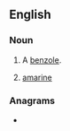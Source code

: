 ==English==

===Noun===
{{en-noun}}

# {{lb|en|organic chemistry|dated}} A [[benzole]].
# {{lb|en|chemistry|dated}} [[amarine]]

===Anagrams===
* {{anagrams|en|benzilone}}